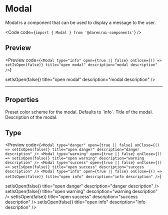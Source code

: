 
# Modal

Modal is a component that can be used to display a message to the user.

<Code code={`import { Modal } from '@daren/ui-components'`} />

## Preview

<Preview
  code={`<Modal
  type="info"
  open={true || false}
  onClose={() => setIsOpen(false)}
  title="open modal"
  description="modal description"
/>`}
>
  <div className="p-8">
    <Modal
      type="info"
      open={true || false}
      onClose={() => setIsOpen(false)}
      title="open modal"
      description="modal description"
    />
  </div>
</Preview>

---

## Properties

<Properties>
  <Property name="type" type={['danger', 'warning', 'success', 'info']}>
    Preset color scheme for the modal. Defaults to `info`.
  </Property>
  <Property name="title" type="string">
    Title of the modal.
  </Property>
  <Property name="description" type="React.ReactNode">
    Description of the modal.
  </Property>
</Properties>

## Type

<Preview
  code={`<Modal
  type="danger"
  open={true || false}
  onClose={() => setIsOpen(false)}
  title="open danger"
  description="danger description"
/>
<Modal
  type="warning"
  open={true || false}
  onClose={() => setIsOpen(false)}
  title="open warning"
  description="warning description"
/>
<Modal
  type="success"
  open={true || false}
  onClose={() => setIsOpen(false)}
  title="open success"
  description="success description"
/>
<Modal
  type="info"
  open={true || false}
  onClose={() => setIsOpen(false)}
  title="open info"
  description="info description"
/>`}
>
  <div className="flex flex-wrap gap-2 p-8">
    <Modal
      type="danger"
      open={true || false}
      onClose={() => setIsOpen(false)}
      title="open danger"
      description="danger description"
    />
    <Modal
      type="warning"
      open={true || false}
      onClose={() => setIsOpen(false)}
      title="open warning"
      description="warning description"
    />
    <Modal
      type="success"
      open={true || false}
      onClose={() => setIsOpen(false)}
      title="open success"
      description="success description"
    />
    <Modal
      type="info"
      open={true || false}
      onClose={() => setIsOpen(false)}
      title="open info"
      description="info description"
    />
  </div>
</Preview>
